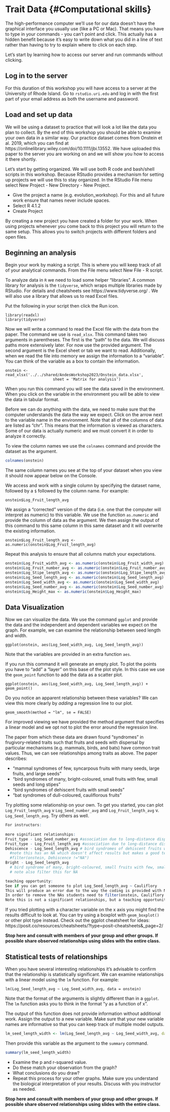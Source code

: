 # Trait Data {#Computational skills}

The high-performance computer we'll use for our data doesn't have the graphical interface
you usually use (like a PC or Mac).
That means you have to type in your commands - you can't point and click.
This actually has a hidden benefit because it's easy to write down what you did in
a line of text rather than having to try to explain where to click on each step.

Let's start by learning how to access our server and run commands without clicking.

## Log in to the server

For this duration of this workshop you will have access to a server at the University of Rhode Island. Go to `rstudio.uri.edu` and log in with the first part of your email address as both the username and password. 

## Load and set up data

We will be using a dataset to practice that will look a lot like the data you plan to collect.
By the end of this workshop you should be able to examine your own data in a similar way.
Our practice dataset comes from Onstein et al. 2019, which you can find at https://onlinelibrary.wiley.com/doi/10.1111/jbi.13552.
We have uploaded this paper to the server you are working on and we will show you how to access it there shortly.

Let's start by getting organized.
We will use both R code and bash/shell scripts in this workshop.
Because RStudio provides a mechanism for setting up projects we will use this to stay organized.
In the RStudio File menu select New Project - New Directory - New Project.

* Give the project a name (e.g. evolution_workshop). For this and all future work ensure that names never include spaces.
* Select R 4.1.2
* Create Project

By creating a new project you have created a folder for your work.
When using projects whenever you come back to this project you will return to the same setup.
This allows you to switch projects with different folders and open files.

## Beginning an analysis

Begin your work by making a script.
This is where you will keep track of all of your analytical commands.
From the File menu select New File - R script.

To analyze data in `R` we need to load some helper "libraries". A common library for analysis is the `tidyverse`, which wraps multiple libraries made by RStudio. For details and cheatsheets see https://www.tidyverse.org/ . We will also use a library that allows us to read Excel files.

Put the following in your script then click the Run icon.

```
library(readxl)
library(tidyverse)
```

Now we will write a command to read the Excel file with the data from the paper.
The command we use is `read_xlsx`.
This command takes two arguments in parentheses.
The first is the "path" to the data.
We will discuss paths more extensively later.
For now use the provided argument.
The second argument is the Excel sheet or tab we want to read.
Additionally, when we read the file into memory we assign the information to a "variable".
You can think of the variable as a box to contain the information.

```
onstein <- read_xlsx('../../shared/AndesWorkshop2023/Onstein_data.xlsx',
                     sheet = 'Matrix for analysis')
```

When you run this command you will see the data saved in the environment.
When you click on the variable in the environment you will be able to view the data in tabular format.

Before we can do anything with the data, we need to make sure that the computer understands
the data the way we expect.
Click on the arrow next to the variable name in the environment.
Note that all of the columns of data are listed as "chr".
This means that the information is viewed as characters.
Some of our data is actually numeric and we must convert it in order to analyze it correctly.

To view the column names we use the `colnames` command and provide the dataset as the argument.

```r
colnames(onstein)
```

The same column names you see at the top of your dataset when you view it should now appear below on the Console.

We access and work with a single column by specifying the dataset name, followed by a `$` followed by the column name. For example:

```
onstein$Log_Fruit_length_avg
```

We assign a "corrected" version of the data (i.e. one that the computer will interpret as numeric) to this variable. We use the function `as.numeric` and provide the column of data as the argument. We then assign the output of this command to this same column in this same dataset and it will overwrite the existing information.

```
onstein$Log_Fruit_length_avg <- as.numeric(onstein$Log_Fruit_length_avg)
```

Repeat this analysis to ensure that all columns match your expectations.

```r
onstein$Log_Fruit_width_avg <- as.numeric(onstein$Log_Fruit_width_avg)
onstein$Log_Fruit_number_avg <- as.numeric(onstein$Log_Fruit_number_avg)
onstein$Log_Stipe_length_avg <- as.numeric(onstein$Log_Stipe_length_avg)
onstein$Log_Seed_length_avg <- as.numeric(onstein$Log_Seed_length_avg)
onstein$Log_Seed_width_avg <- as.numeric(onstein$Log_Seed_width_avg)
onstein$Log_Seed_number_avg <- as.numeric(onstein$Log_Seed_number_avg)
onstein$Log_Height_max <- as.numeric(onstein$Log_Height_max)
```

## Data Visualization

Now we can visualize the data.
We use the command `ggplot` and provide the data and the independent and dependent variables we expect on the graph.
For example, we can examine the relationship between seed length and width.

```
ggplot(onstein, aes(Log_Seed_width_avg, Log_Seed_length_avg))
```

Note that the variables are provided in an extra function `aes`.

If you run this command it will generate an empty plot. To plot the points you have to "add" a "layer" on this base of the plot style. In this case we use the `geom_point` function to add the data as a scatter plot.

```
ggplot(onstein, aes(Log_Seed_width_avg, Log_Seed_length_avg)) + geom_point()
```

Do you notice an apparent relationship between these variables?
We can view this more clearly by *adding* a regression line to our plot.

```
geom_smooth(method = "lm", se = FALSE)
```

For improved viewing we have provided the method argument that specifies a linear model and we opt not to plot the error around the regression line.

The paper from which these data are drawn found "syndromes" in frugivory-related traits
such that fruits and seeds with dispersal by particular mechanisms (e.g. mammals, birds, and bats) have common trait values.
Thus, we can see relationships among traits as above.
The paper describes:

* "mammal syndromes of few, syncarpous fruits with many seeds, large fruits, and large seeds"
* "bird syndromes of many, bright-coloured, small fruits with few, small seeds and long stipes"
* "bird syndromes of dehiscent fruits with small seeds"
* "bat syndromes of dull-coloured, cauliflorous fruits"

Try plotting some relationship on your own. To get you started, you can plot `Log_Fruit_length_avg` v `Log_Seed_number_avg` and `Log_Fruit_length_avg` v. `Log_Seed_length_avg`. Try others as well.

```r
For instructors: 
  
more significant relationships:
Fruit_type - Log_Seed_number_avg #association due to long-distance dispersal
Fruit_type - Log_Fruit_length_avg #association due to long-distance dispersal
Dehiscence - Log_Seed_length_avg # bird syndromes of dehiscent fruits with small seeds
  #note this has an NA which doesn't affect results but makes a good teaching opportunity
  #filter(onstein, Dehiscence !="NA")
Bright - Log_Seed_length_avg 
  # bird syndrome of many, bright-coloured, small fruits with few, small seeds and long stipes
  # note also filter this for NA

teaching opportunity:
See if you can get someone to plot Log_Seed_length_avg ~ Cauliflory
This will produce an error due to the way the coding is provided with NAs
In order to remove the NAs students need to filter(onstein, Cauliflory != "NA")
Note this is not a significant relationships, but a teaching opportunity
```

If you tried plotting with a character variable on the x axis you might find the results difficult to look at.
You can try using a boxplot with `geom_boxplot()` or other plot type instead.
Check out the ggplot cheatsheet for ideas: https://posit.co/resources/cheatsheets/?type=posit-cheatsheets&_page=2/

**Stop here and consult with members of your group and other groups. If possible share observed relationships using slides with the entire class.**

## Statistical tests of relationships

When you have several interesting relationships it's advisable to confirm that the relationship is statistically significant.
We can examine relationships with a linear model using the `lm` function.
For example:

```
lm(Log_Seed_length_avg ~ Log_Seed_width_avg, data = onstein)
```

Note that the format of the arguments is slightly different than in a `ggplot`.
The `lm` function asks you to think in the format "y as a function of x".

The output of this function does not provide information without additional work.
Assign the output to a new variable. Make sure that your new variable names are informative so that you can keep track of multiple model outputs.

```r
lm_seed_length_width <- lm(Log_Seed_length_avg ~ Log_Seed_width_avg, data = onstein)
```

Then provide this variable as the argument to the `summary` command.

```r
summary(lm_seed_length_width)
```

* Examine the p and r-squared value.
* Do these match your observation from the graph?
* What conclusions do you draw?
* Repeat this process for your other graphs. Make sure you understand the biological interpretation of your results. Discuss with you instructor as needed.

**Stop here and consult with members of your group and other groups. If possible share observed relationships using slides with the entire class.**
